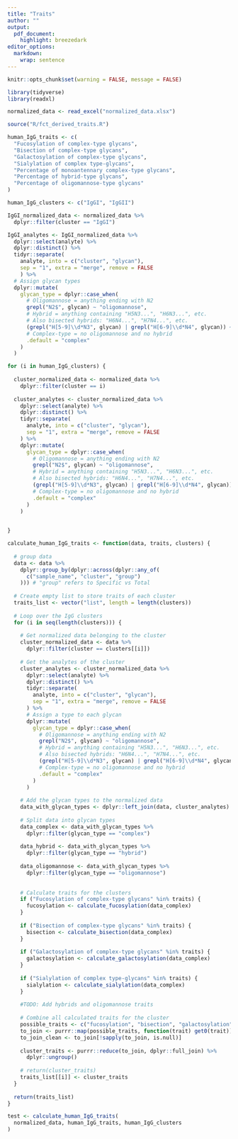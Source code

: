 ```yaml
---
title: "Traits"
author: ""
output: 
  pdf_document:
    highlight: breezedark
editor_options: 
  markdown: 
    wrap: sentence
---
```


```r
knitr::opts_chunk$set(warning = FALSE, message = FALSE)
```

```r
library(tidyverse)
library(readxl)
```

```r
normalized_data <- read_excel("normalized_data.xlsx")
```

```r
source("R/fct_derived_traits.R")
```

```r
human_IgG_traits <- c(
  "Fucosylation of complex-type glycans",
  "Bisection of complex-type glycans",
  "Galactosylation of complex-type glycans",
  "Sialylation of complex type-glycans",
  "Percentage of monoantennary complex-type glycans",
  "Percentage of hybrid-type glycans",
  "Percentage of oligomannose-type glycans"
)
```

```r
human_IgG_clusters <- c("IgGI", "IgGII")
```

```r
IgGI_normalized_data <- normalized_data %>% 
  dplyr::filter(cluster == "IgGI")

IgGI_analytes <- IgGI_normalized_data %>% 
  dplyr::select(analyte) %>% 
  dplyr::distinct() %>% 
  tidyr::separate(
    analyte, into = c("cluster", "glycan"),
    sep = "1", extra = "merge", remove = FALSE
    ) %>% 
  # Assign glycan types
  dplyr::mutate(
    glycan_type = dplyr::case_when(
      # Oligomannose = anything ending with N2
      grepl("N2$", glycan) ~ "oligomannose",
      # Hybrid = anything containing "H5N3...", "H6N3...", etc.
      # Also bisected hybrids: "H6N4...", "H7N4...", etc.
      (grepl("H[5-9]\\d*N3", glycan) | grepl("H[6-9]\\d*N4", glycan)) ~ "hybrid",
      # Complex-type = no oligomannose and no hybrid
      .default = "complex"
    )
  )
```

```r
for (i in human_IgG_clusters) {
  
  cluster_normalized_data <- normalized_data %>% 
    dplyr::filter(cluster == i)
  
  cluster_analytes <- cluster_normalized_data %>% 
    dplyr::select(analyte) %>% 
    dplyr::distinct() %>% 
    tidyr::separate(
      analyte, into = c("cluster", "glycan"),
      sep = "1", extra = "merge", remove = FALSE
    ) %>% 
    dplyr::mutate(
      glycan_type = dplyr::case_when(
        # Oligomannose = anything ending with N2
        grepl("N2$", glycan) ~ "oligomannose",
        # Hybrid = anything containing "H5N3...", "H6N3...", etc.
        # Also bisected hybrids: "H6N4...", "H7N4...", etc.
        (grepl("H[5-9]\\d*N3", glycan) | grepl("H[6-9]\\d*N4", glycan)) ~ "hybrid",
        # Complex-type = no oligomannose and no hybrid
        .default = "complex"
      )
    )

  
}
```

```r
calculate_human_IgG_traits <- function(data, traits, clusters) {
  
  # group data
  data <- data %>%
    dplyr::group_by(dplyr::across(dplyr::any_of(
      c("sample_name", "cluster", "group")
    ))) # "group" refers to Specific vs Total
  
  # Create empty list to store traits of each cluster
  traits_list <- vector("list", length = length(clusters))
  
  # Loop over the IgG clusters
  for (i in seq(length(clusters))) {
    
    # Get normalized data belonging to the cluster
    cluster_normalized_data <- data %>% 
      dplyr::filter(cluster == clusters[[i]])
    
    # Get the analytes of the cluster
    cluster_analytes <- cluster_normalized_data %>% 
      dplyr::select(analyte) %>% 
      dplyr::distinct() %>% 
      tidyr::separate(
        analyte, into = c("cluster", "glycan"), 
        sep = "1", extra = "merge", remove = FALSE
      ) %>% 
      # Assign a type to each glycan
      dplyr::mutate(
        glycan_type = dplyr::case_when(
          # Oligomannose = anything ending with N2
          grepl("N2$", glycan) ~ "oligomannose",
          # Hybrid = anything containing "H5N3...", "H6N3...", etc.
          # Also bisected hybrids: "H6N4...", "H7N4...", etc.
          (grepl("H[5-9]\\d*N3", glycan) | grepl("H[6-9]\\d*N4", glycan)) ~ "hybrid",
          # Complex-type = no oligomannose and no hybrid
          .default = "complex"
        )
      )
    
    # Add the glycan types to the normalized data
    data_with_glycan_types <- dplyr::left_join(data, cluster_analytes)
    
    # Split data into glycan types
    data_complex <- data_with_glycan_types %>% 
      dplyr::filter(glycan_type == "complex")
    
    data_hybrid <- data_with_glycan_types %>% 
      dplyr::filter(glycan_type == "hybrid")
    
    data_oligomannose <- data_with_glycan_types %>% 
      dplyr::filter(glycan_type == "oligomannose")
    
    
    # Calculate traits for the clusters
    if ("Fucosylation of complex-type glycans" %in% traits) {
      fucosylation <- calculate_fucosylation(data_complex)
    }
    
    if ("Bisection of complex-type glycans" %in% traits) {
      bisection <- calculate_bisection(data_complex)
    }
    
    if ("Galactosylation of complex-type glycans" %in% traits) {
      galactosylation <- calculate_galactosylation(data_complex)
    }
    
    if ("Sialylation of complex type-glycans" %in% traits) {
      sialylation <- calculate_sialylation(data_complex)
    }
    
    #TODO: Add hybrids and oligomannose traits
    
    # Combine all calculated traits for the cluster
    possible_traits <- c("fucosylation", "bisection", "galactosylation", "sialylation")
    to_join <- purrr::map(possible_traits, function(trait) get0(trait))
    to_join_clean <- to_join[!sapply(to_join, is.null)]
    
    cluster_traits <- purrr::reduce(to_join, dplyr::full_join) %>% 
      dplyr::ungroup()
    
    # return(cluster_traits)
    traits_list[[i]] <- cluster_traits
  }
  
  return(traits_list)
}
```

```r
test <- calculate_human_IgG_traits(
  normalized_data, human_IgG_traits, human_IgG_clusters
)
```
